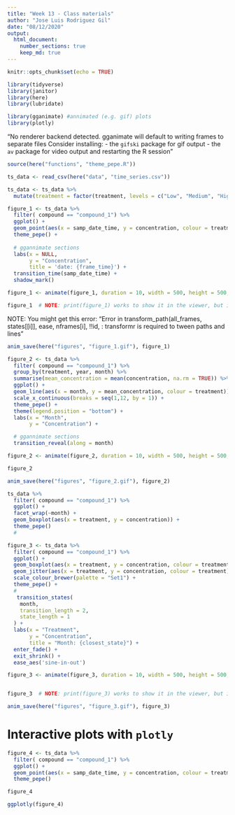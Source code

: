 ```yaml
---
title: "Week 13 - Class materials"
author: "Jose Luis Rodriguez Gil"
date: "08/12/2020"
output: 
  html_document:
    number_sections: true
    keep_md: true
---
```


```r
knitr::opts_chunk$set(echo = TRUE)
```


```r
library(tidyverse)
library(janitor)
library(here)
library(lubridate) 

library(gganimate) #annimated (e.g. gif) plots
library(plotly)


```

"No renderer backend detected. gganimate will default to writing frames to separate files
Consider installing:
- the `gifski` package for gif output
- the `av` package for video output
and restarting the R session"


```r

source(here("functions", "theme_pepe.R"))

```

```r

ts_data <- read_csv(here("data", "time_series.csv"))

ts_data <- ts_data %>% 
  mutate(treatment = factor(treatment, levels = c("Low", "Medium", "High")))

```


```r

figure_1 <- ts_data %>% 
  filter( compound == "compound_1") %>% 
  ggplot() +
  geom_point(aes(x = samp_date_time, y = concentration, colour = treatment)) +
  theme_pepe() +
  
  # ggannimate sections
  labs(x = NULL,
       y = "Concentration",
       title = 'date: {frame_time}') +
  transition_time(samp_date_time) +
  shadow_mark()

figure_1 <- animate(figure_1, duration = 10, width = 500, height = 500,  renderer = gifski_renderer(loop = TRUE))

figure_1  # NOTE: print(figure_1) works to show it in the viewer, but it wont knit the gif

```

NOTE: You might get this error: "Error in transform_path(all_frames, states[[i]], ease, nframes[i], !!id, : transformr is required to tween paths and lines"


```r

anim_save(here("figures", "figure_1.gif"), figure_1)

```



```r

figure_2 <- ts_data %>% 
  filter( compound == "compound_1") %>% 
  group_by(treatment, year, month) %>% 
  summarise(mean_concentration = mean(concentration, na.rm = TRUE)) %>% 
  ggplot() +
  geom_line(aes(x = month, y = mean_concentration, colour = treatment)) +
  scale_x_continuous(breaks = seq(1,12, by = 1)) +
  theme_pepe() +
  theme(legend.position = "bottom") +
  labs(x = "Month",
       y = "Concentration") +

  # ggannimate sections
  transition_reveal(along = month)

figure_2 <- animate(figure_2, duration = 10, width = 500, height = 500,  renderer = gifski_renderer(loop = TRUE))

figure_2

```

```r

anim_save(here("figures", "figure_2.gif"), figure_2)

```


```r
ts_data %>% 
  filter( compound == "compound_1") %>% 
  ggplot() +
  facet_wrap(~month) +
  geom_boxplot(aes(x = treatment, y = concentration)) +
  theme_pepe() 
  #
```

```r

figure_3 <- ts_data %>% 
  filter( compound == "compound_1") %>% 
  ggplot() +
  geom_boxplot(aes(x = treatment, y = concentration, colour = treatment)) +
  geom_jitter(aes(x = treatment, y = concentration, colour = treatment), alpha = 0.4) +
  scale_colour_brewer(palette = "Set1") +
  theme_pepe() +
  #
   transition_states(
    month,
    transition_length = 2,
    state_length = 1
  ) +
  labs(x = "Treatment",
       y = "Concentration",
       title = "Month: {closest_state}") +
  enter_fade() +
  exit_shrink() +
  ease_aes('sine-in-out')

figure_3 <- animate(figure_3, duration = 10, width = 500, height = 500,  renderer = gifski_renderer(loop = TRUE))


figure_3  # NOTE: print(figure_3) works to show it in the viewer, but it wont knit the gif

```



```r

anim_save(here("figures", "figure_3.gif"), figure_3)

```


# Interactive plots with `plotly`

```r

figure_4 <- ts_data %>% 
  filter( compound == "compound_1") %>% 
  ggplot() +
  geom_point(aes(x = samp_date_time, y = concentration, colour = treatment)) +
  theme_pepe()

figure_4

```


```r
ggplotly(figure_4)
```








